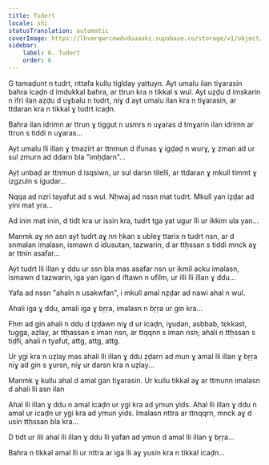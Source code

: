 ```yaml
---
title: Tudert
locale: shi
statusTranslation: automatic
coverImage: https://lhvmrqwrcowdvduuaukz.supabase.co/storage/v1/object/public/strapi-uploads/small_cover-tratado-de-psicologia-revolucionaria.webp-5e15e1cec4e0ebebcde5d7fc7565d8fd.webp
sidebar:
    label: 6. Tudert
    order: 6
---
```

G tamaḍunt n tudrt, nttafa kullu tiglday yattuyn. Ayt umalu ilan tiɣarasin bahra icaḍn d imdukkal bahra, ar ttrun kra n tikkal s wul. Ayt uẓḍu d imskarin n ifri ilan aẓḍu d uɣbalu n tudrt, niɣ d ayt umalu ilan kra n tiɣarasin, ar ttdaran kra n tikkal ɣ tudrt icaḍn.

Bahra ilan idrimn ar ttrun ɣ tiggut n usmrs n uɣaras d tmɣarin ilan idrimn ar ttrun s tiddi n uɣaras...

Ayt umalu lli illan ɣ tmazirt ar ttnmun d ifunas ɣ igḍaḍ n wurɣ, ɣ zman ad ur sul zmurn ad ddarn bla "imḥḍarn"...

Ayt unbaḍ ar ttnmun d isqsiwn, ur sul darsn tilelli, ar ttdaran ɣ mkull timmt ɣ izgzuln s igudar...

Nqqa ad nzri tayafut ad s wul. Nḥwaj ad nssn mat tudrt. Mkull yan iẓḍar ad yini mat yra...

Ad inin mat inin, d tidt kra ur issin kra, tudrt tga yat ugur lli ur ikkim ula yan...

Manmk aɣ nn asn ayt tudrt aɣ nn ḥkan s ubleɣ ttarix n tudrt nsn, ar d snmalan imalasn, ismawn d idusutan, tazwarin, d ar ttḥssan s tiddi mnck aɣ ar ttnin asafar...

Ayt tudrt lli illan ɣ ddu ur ssn bla mas asafar nsn ur ikmil acku imalasn, ismawn d tazwarin, iga yan igan d iftawn n ufilm, ur illi lli illan ɣ ddu...

Yafa ad nssn "ahaln n usakwfan", i mkull amal nẓḍar ad nawi ahal n wul.

Ahali iga ɣ ddu, amali iga ɣ bṛṛa, imalasn n bṛṛa ur gin kra...

Fhm ad gin ahali n ddu d iẓḍawn niɣ d ur icaḍn, iɣudan, asbbab, tɛkkast, tugga, aẓlay, ar ttḥassan s iman nsn, ar ttqqnn s iman nsn; ahali n ttḥssan s tiḍfi, ahali n tyafut, attg, attg, attg.

Ur ygi kra n uẓlay mas ahali lli illan ɣ ddu ẓḍarn ad mun ɣ amal lli illan ɣ bṛṛa niɣ ad gin s ɣursn, niɣ ur darsn kra n uẓlay...

Manmk ɣ kullu ahal d amal gan tiɣarasin. Ur kullu tikkal aɣ ar ttmunn imalasn d ahali lli asn ilan

Ahal lli illan ɣ ddu n amal icaḍn ur ygi kra ad ymun yids. Ahal lli illan ɣ ddu n amal ur icaḍn ur ygi kra ad ymun yids. Imalasn nttra ar ttnqqrn, mnck aɣ d usin ttḥssan bla kra...

D tidt ur illi ahal lli illan ɣ ddu lli yafan ad ymun d amal lli illan ɣ bṛṛa...

Bahra n tikkal amal lli ur nttra ar iga lli aɣ yusin kra n tikkal icaḍn...

